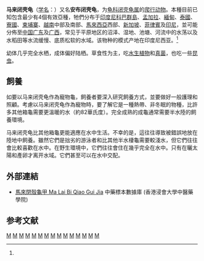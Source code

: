{{Speciesbox 
| taxon = Cuora amboinensis
| status = VU
| status_system = iucn2.3
| status_ref = <ref name="iucn">{{IUCN2009|assessors=Asian Turtle Trade Working Group|year=2000|id=5958|title=Cuora amboinensis|downloaded=2010-02-11}}</ref>
| image = Ambonensis4.jpg
| binomial_authority = (Daudin, 1802)<ref name='id4335'>{{cite web| url =http://www.bioinfo.cn/db05/BjdwSpecies.php?action=view&id=4335| title =马来闭壳龟| work =《中国动物物种编目数据库》| publisher =中国科学院微生物研究所| author =中国科学院动物研究所| accessdate =2009-04-11| deadurl =yes| archiveurl =https://web.archive.org/web/20160305043339/http://www.bioinfo.cn/db05/BjdwSpecies.php?action=view&id=4335| archivedate =2016-03-05}}</ref>
}}

'''马来闭壳龟'''（[[学名|学名]]：{{lang|la|''Cuora amboinensis''}}）又名'''安布闭壳龟'''，为[[龟科|龟科]][[闭壳龟属|闭壳龟属]]的[[爬行动物|爬行动物]]。本種目前已知包含最少有4個有效亞種，牠們分布于[[印度|印度]][[尼科巴群島|尼科巴群島]]、[[孟加拉|孟加拉]]、[[緬甸|緬甸]]、[[泰國|泰國]]、[[寮國|寮國]]、[[柬埔寨|柬埔寨]]、[[越南|越南]]中部及南部、[[馬來西亞|馬來西亞]]西部、[[新加坡|新加坡]]、[[菲律賓|菲律賓]]及[[印尼|印尼]]，並可能分佈至[[中国|中国]][[广东|广东]]及[[广西|广西]]，常见于平原地区的沼泽、湿地、池塘、河流中的水荡以及水稻田等水流缓慢、底质松软的水域。该物种的模式产地在印度尼西亚。<ref name='id4335'/>

幼体几乎完全水栖，成体偏好陆栖。草食性为主，吃[[水生植物|水生植物]]和[[真菌|真菌]]，也吃一些[[昆虫|昆虫]]。

==飼養==
如要以马来闭壳龟作為寵物龜，飼養者要深入研究飼養方式，並要做好一般護理和照顧。考慮以马来闭壳龟作為寵物時，要了解它是一種熱帶、非冬眠的物種，比許多其他箱龜需要更溫暖的水（約82華氏度）。完全成熟的成龜通常需要半水陸的飼養環境。

马来闭壳龟比其他箱龜更能適應在水中生活。不幸的是，這往往導致被錯誤地放在陸地中飼養。雖然它們是拙劣的游泳者和比其他半水棲龜需要較淺水，但它們往往會比較喜歡在水中。在野生環境中，它們往往會住在幾乎完全在水中。只有在曬太陽和產卵才离开水域。它們甚至可以在水中交配。

==外部連結==
* [http://libproject.hkbu.edu.hk/was40/detail?channelid=44273&searchword=herb_id=D00896 馬來閉殼龜甲 Ma Lai Bi Qiao Gui Jia] 中藥標本數據庫 (香港浸會大學中醫藥學院) {{zh-hant}}{{en}}

== 参考文献 ==
{{reflist}}

{{Taxonbar}}
[[Category:1802年描述的动物|M]]
[[Category:闭壳龟属|M]]
[[Category:中国爬行动物|M]]
[[Category:印尼動物|M]]
[[Category:印度爬行动物|M]]
[[Category:孟加拉國動物|M]]
[[Category:緬甸動物|M]]
[[Category:泰國爬行动物|M]]
[[Category:老撾動物|M]]
[[Category:越南爬行动物|M]]
[[Category:柬埔寨動物|M]]
[[Category:新加坡动物|M]]
[[Category:馬來西亞動物|M]]
[[Category:菲律賓爬虫类|M]]
[[Category:寵物龜|M]]